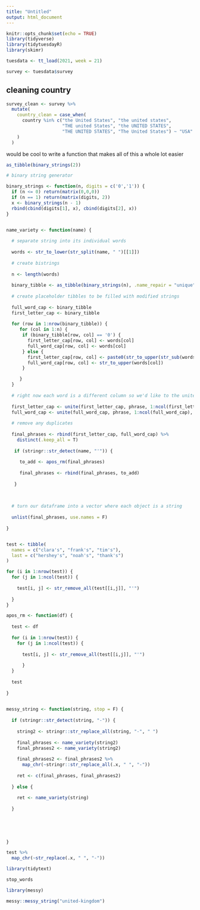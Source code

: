 ```yaml
---
title: "Untitled"
output: html_document
---
```


```r
knitr::opts_chunk$set(echo = TRUE)
library(tidyverse)
library(tidytuesdayR)
library(skimr)
```

```r
tuesdata <- tt_load(2021, week = 21)

survey <- tuesdata$survey
```

## cleaning country

```r
survey_clean <- survey %>% 
  mutate(
    country_clean = case_when(
      country %in% c("the United States", "the united states",
                     "THE united States", "the UNITED STATES",
                     "THE UNITED STATES", "The United States") ~ "USA"
    )
  )
```

would be cool to write a function that makes all of this a whole lot easier

```r
as_tibble(binary_strings(2))
```


```r
# binary string generator

binary_strings <- function(n, digits = c('0','1')) {
  if (n <= 0) return(matrix(0,0,0))
  if (n == 1) return(matrix(digits, 2))
  x <- binary_strings(n - 1)
  rbind(cbind(digits[1], x), cbind(digits[2], x))
}


name_variety <- function(name) {
  
  # separate string into its individual words
  
  words <- str_to_lower(str_split(name, " ")[[1]])
  
  # create bistrings
  
  n <- length(words)
  
  binary_tibble <- as_tibble(binary_strings(n), .name_repair = "unique")
  
  # create placeholder tibbles to be filled with modified strings
  
  full_word_cap <- binary_tibble
  first_letter_cap <- binary_tibble
  
  for (row in 1:nrow(binary_tibble)) {
     for (col in 1:n) {
      if (binary_tibble[row, col] == '0') {
        first_letter_cap[row, col] <- words[col]
        full_word_cap[row, col] <- words[col]
      } else {
        first_letter_cap[row, col] <- paste0(str_to_upper(str_sub(words[col], 1, 1)), str_sub(words[col], 2, -1))
        full_word_cap[row, col] <- str_to_upper(words[col])
      }

     }
  }
  
  # right now each word is a different column so we'd like to the unite the columns with a space as the seperator
  
  first_letter_cap <- unite(first_letter_cap, phrase, 1:ncol(first_letter_cap), sep = " ")
  full_word_cap <- unite(full_word_cap, phrase, 1:ncol(full_word_cap), sep = " ")
  
  # remove any duplicates
  
  final_phrases <- rbind(first_letter_cap, full_word_cap) %>% 
    distinct(.keep_all = T)
  
   if (stringr::str_detect(name, "'")) {
     
     to_add <- apos_rm(final_phrases)
     
     final_phrases <- rbind(final_phrases, to_add)
     
   }
  
  
  
  # turn our dataframe into a vector where each object is a string
  
  unlist(final_phrases, use.names = F)
  
}



```



```r
test <- tibble(
  names = c("clara's", "frank's", "tim's"),
  last = c("hershey's", "noah's", "thank's")
)
```

```r
for (i in 1:nrow(test)) {
  for (j in 1:ncol(test)) {
    
    test[i, j] <- str_remove_all(test[[i,j]], "'")
    
  }
}

apos_rm <- function(df) {
  
  test <- df
  
  for (i in 1:nrow(test)) {
    for (j in 1:ncol(test)) {
    
      test[i, j] <- str_remove_all(test[[i,j]], "'")
    
      }
  }
  
  test
  
}
  
```


```r
messy_string <- function(string, stop = F) {
  
  if (stringr::str_detect(string, "-")) {
    
    string2 <- stringr::str_replace_all(string, "-", " ")
    
    final_phrases <- name_variety(string2)
    final_phrases2 <- name_variety(string2)
    
    final_phrases2 <- final_phrases2 %>% 
      map_chr(~stringr::str_replace_all(.x, " ", "-"))
    
    ret <- c(final_phrases, final_phrases2)
    
  } else {
    
    ret <- name_variety(string)
    
  }
  

  
  
  
}
```

```r
test %>% 
  map_chr(~str_replace(.x, " ", "-"))
```


```r
library(tidytext)

stop_words
```

```r
library(messy)

messy::messy_string("united-kingdom")
```





